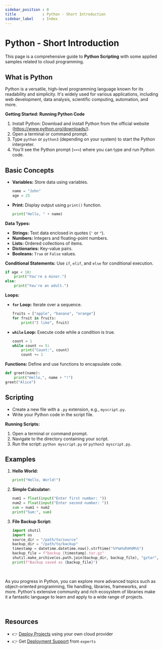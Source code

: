 ```yaml
---
sidebar_position : 0
title            : Python - Short Introduction
sidebar_label    : Index
---
```


# Python - Short Introduction

This page is a comprehensive guide to **Python Scripting** with some applied samples related to cloud programming. 

## **What is Python**

Python is a versatile, high-level programming language known for its readability and simplicity. 
It's widely used for various applications, including web development, data analysis, scientific computing, automation, and more.

**Getting Started: Running Python Code**
1. Install Python: Download and install Python from the official website (https://www.python.org/downloads/).
2. Open a terminal or command prompt.
3. Type `python` or `python3` (depending on your system) to start the Python interpreter.
4. You'll see the Python prompt (`>>>`) where you can type and run Python code.

## **Basic Concepts**

- **Variables:** Store data using variables.
  ```python
  name = "John"
  age = 25
  ```
- **Print:** Display output using `print()` function.
  ```python
  print("Hello, " + name)
  ```

**Data Types:**
- **Strings:** Text data enclosed in quotes (`'` or `"`).
- **Numbers:** Integers and floating-point numbers.
- **Lists:** Ordered collections of items.
- **Dictionaries:** Key-value pairs.
- **Booleans:** `True` or `False` values.

**Conditional Statements:**
Use `if`, `elif`, and `else` for conditional execution.
```python
if age < 18:
    print("You're a minor.")
else:
    print("You're an adult.")
```

**Loops:**
- **`for` Loop:** Iterate over a sequence.
  ```python
  fruits = ["apple", "banana", "orange"]
  for fruit in fruits:
      print("I like", fruit)
  ```
- **`while` Loop:** Execute code while a condition is true.
  ```python
  count = 1
  while count <= 5:
      print("Count:", count)
      count += 1
  ```

**Functions:**
Define and use functions to encapsulate code.
```python
def greet(name):
    print("Hello,", name + "!")
greet("Alice")
```

## **Scripting**

- Create a new file with a `.py` extension, e.g., `myscript.py`.
- Write your Python code in the script file.

**Running Scripts:**
1. Open a terminal or command prompt.
2. Navigate to the directory containing your script.
3. Run the script: `python myscript.py` or `python3 myscript.py`.

## **Examples**

1. **Hello World:**
   ```python
   print("Hello, World!")
   ```

2. **Simple Calculator:**
   ```python
   num1 = float(input("Enter first number: "))
   num2 = float(input("Enter second number: "))
   sum = num1 + num2
   print("Sum:", sum)
   ```

3. **File Backup Script:**
   ```python
   import shutil
   import os
   source_dir = "/path/to/source"
   backup_dir = "/path/to/backup"
   timestamp = datetime.datetime.now().strftime("%Y%m%d%H%M%S")
   backup_file = f"backup_{timestamp}.tar.gz"
   shutil.make_archive(os.path.join(backup_dir, backup_file), "gztar", source_dir)
   print(f"Backup saved as {backup_file}")
   ```

<br />

As you progress in Python, you can explore more advanced topics such as object-oriented programming, file handling, libraries, frameworks, and more. 
Python's extensive community and rich ecosystem of libraries make it a fantastic language to learn and apply to a wide range of projects.

<br />

## Resources

- 👉 [Deploy Projects](https://deploypro.dev/) using your own cloud provider
- 👉 Get [Deployment Support](https://deploypro.dev/support/) from `experts` 
